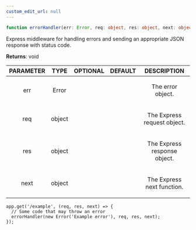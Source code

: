 ```yaml
---
custom_edit_url: null
---
```


```ts
function errorHandler(err: Error, req: object, res: object, next: object)
```

<div>

</div>

<p>Express middleware for handling errors and sending an appropriate JSON response with status code.</p>

**Returns**: void

|PARAMETER|TYPE|OPTIONAL|DEFAULT|DESCRIPTION|
|:---:|:---:|:---:|:---:|:---:|
|err|Error|||<p>The error object.</p>|
|req|object|||<p>The Express request object.</p>|
|res|object|||<p>The Express response object.</p>|
|next|object|||<p>The Express next function.</p>|

```app.get('/example', (req, res, next) => {  // Some code that may throw an error  errorHandler(new Error('Example error'), req, res, next);});```


